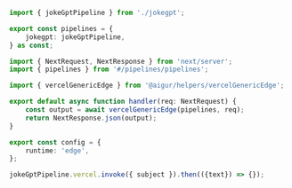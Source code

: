 ```ts copy
import { jokeGptPipeline } from './jokegpt';

export const pipelines = {
	jokegpt: jokeGptPipeline,
} as const;

```


```ts copy
import { NextRequest, NextResponse } from 'next/server';
import { pipelines } from '#/pipelines/pipelines';

import { vercelGenericEdge } from '@aigur/helpers/vercelGenericEdge';

export default async function handler(req: NextRequest) {
	const output = await vercelGenericEdge(pipelines, req);
	return NextResponse.json(output);
}

export const config = {
	runtime: 'edge',
};

```


```ts copy
jokeGptPipeline.vercel.invoke({ subject }).then(({text}) => {});
```